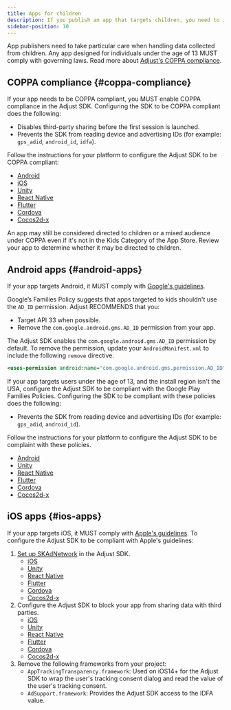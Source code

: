 ```yaml
---
title: Apps for children
description: If you publish an app that targets children, you need to implement the Adjust SDK in a compliant way.
sidebar-position: 10
---
```


App publishers need to take particular care when handling data collected from children. Any app designed for individuals under the age of 13 MUST comply with governing laws. Read more about [Adjust's COPPA compliance](https://help.adjust.com/en/article/coppa-compliance).

## COPPA compliance {#coppa-compliance}

If your app needs to be COPPA compliant, you MUST enable COPPA compliance in the Adjust SDK. Configuring the SDK to be COPPA compliant does the following:

- Disables third-party sharing before the first session is launched.
- Prevents the SDK from reading device and advertising IDs (for example: `gps_adid`, `android_id`, `idfa`).

Follow the instructions for your platform to configure the Adjust SDK to be COPPA compliant:

- [Android](/en/sdk/android/features/privacy#coppa-compliance)
- [iOS](/en/sdk/ios/features/privacy#coppa-compliance)
- [Unity](/en/sdk/unity/features/privacy#coppa-compliance)
- [React Native](/en/sdk/react-native/features/privacy#coppa-compliance)
- [Flutter](/en/sdk/flutter/features/privacy#coppa-compliance)
- [Cordova](/en/sdk/cordova/features/privacy#coppa-compliance)
- [Cocos2d-x](/en/sdk/cocos2dx/features/privacy#coppa-compliance)

<Callout type="tip">

An app may still be considered directed to children or a mixed audience under
COPPA even if it's not in the Kids Category of the App Store. Review your app
to determine whether it may be directed to children.

</Callout>

## Android apps {#android-apps}

If your app targets Android, it MUST comply with [Google's guidelines](https://support.google.com/googleplay/android-developer/answer/9893335?hl=en&ref_topic=9877766).

Google’s Families Policy suggests that apps targeted to kids shouldn't use the `AD_ID` permission. Adjust RECOMMENDS that you:

- Target API 33 when possible.
- Remove the `com.google.android.gms.AD_ID` permission from your app.

The Adjust SDK enables the `com.google.android.gms.AD_ID` permission by default. To remove the permission, update your `AndroidManifest.xml` to include the following `remove` directive.

```xml
<uses-permission android:name="com.google.android.gms.permission.AD_ID" tools:node="remove"/>
```

If your app targets users under the age of 13, and the install region isn't the USA, configure the Adjust SDK to be compliant with the Google Play Families Policies. Configuring the SDK to be compliant with these policies does the following:

- Prevents the SDK from reading device and advertising IDs (for example: `gps_adid`, `android_id`).

Follow the instructions for your platform to configure the Adjust SDK to be complaint with these policies.

- [Android](/en/sdk/android/features/privacy#play-store-kids-apps)
- [Unity](/en/sdk/unity/features/privacy#play-store-kids-apps)
- [React Native](/en/sdk/react-native/features/privacy#play-store-kids-apps)
- [Flutter](/en/sdk/flutter/features/privacy#play-store-kids-apps)
- [Cordova](/en/sdk/cordova/features/privacy#play-store-kids-apps)
- [Cocos2d-x](/en/sdk/cordova/features/privacy#play-store-kids-apps)

## iOS apps {#ios-apps}

If your app targets iOS, it MUST comply with [Apple's guidelines](https://developer.apple.com/news/?id=091202019a). To configure the Adjust SDK to be compliant with Apple's guidelines:

1. [Set up SKAdNetwork](https://help.adjust.com/en/article/set-up-skadnetwork-in-the-adjust-sdk) in the Adjust SDK.
   - [iOS](/en/sdk/ios/features/skad)
   - [Unity](/en/sdk/ios/features/skad)
   - [React Native](/en/sdk/react-native/features/skad)
   - [Flutter](/en/sdk/flutter/features/skan)
   - [Cordova](/en/sdk/cordova/features/skan)
   - [Cocos2d-x](/en/sdk/cocos2dx/features/skan)
1. Configure the Adjust SDK to block your app from sharing data with third parties.
   - [iOS](/en/sdk/ios/features/privacy#update-partner-settings)
   - [Unity](/en/sdk/unity/features/privacy#update-partner-settings)
   - [React Native](/en/sdk/react-native/features/privacy#update-partner-settings)
   - [Flutter](/en/sdk/flutter/features/privacy#update-partner-settings)
   - [Cordova](/en/sdk/cordova/features/privacy#update-partner-settings)
   - [Cocos2d-x](/en/sdk/cocos2dx/features/privacy#update-partner-settings)
1. Remove the following frameworks from your project:
   - `AppTrackingTransparency.framework`: Used on iOS14+ for the Adjust SDK to wrap the user's tracking consent dialog and read the value of the user's tracking consent.
   - `AdSupport.framework`: Provides the Adjust SDK access to the IDFA value.
